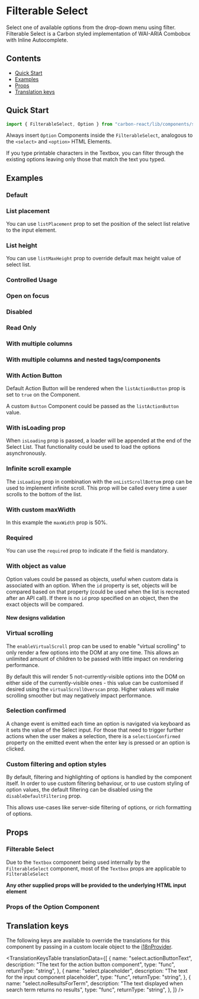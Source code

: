 

<Meta title="Select/Filterable" of={FilterableSelectStories} />

# Filterable Select

Select one of available options from the drop-down menu using filter.
Filterable Select is a Carbon styled implementation of WAI-ARIA Combobox with Inline Autocomplete.

## Contents

- [Quick Start](#quick-start)
- [Examples](#examples)
- [Props](#props)
- [Translation keys](#translation-keys)

## Quick Start

```javascript
import { FilterableSelect, Option } from "carbon-react/lib/components/select";
```

Always insert `Option` Components inside the `FilterableSelect`, analogous to the `<select>` and `<option>` HTML Elements.

If you type printable characters in the Textbox, you can filter through the existing options leaving only those that match the text you typed.

## Examples

### Default

<Canvas of={FilterableSelectStories.Default} />

### List placement

You can use `listPlacement` prop to set the position of the select list relative to the input element.

<Canvas of={FilterableSelectStories.ListPlacement} />

### List height

You can use `listMaxHeight` prop to override default max height value of select list.

<Canvas of={FilterableSelectStories.ListHeight} />

### Controlled Usage

<Canvas of={FilterableSelectStories.Controlled} />

### Open on focus

<Canvas of={FilterableSelectStories.OpenOnFocus} />

### Disabled

<Canvas of={FilterableSelectStories.Disabled} />

### Read Only

<Canvas of={FilterableSelectStories.Readonly} />

### With multiple columns

<Canvas of={FilterableSelectStories.WithMultipleColumns} />

### With multiple columns and nested tags/components

<Canvas of={FilterableSelectStories.WithMultipleColumnsAndNested} />

### With Action Button

Default Action Button will be rendered when the `listActionButton` prop is set to `true` on the Component.

A custom `Button` Component could be passed as the `listActionButton` value.

<Canvas of={FilterableSelectStories.WithActionButton} />

### With isLoading prop

When `isLoading` prop is passed, a loader will be appended at the end of the Select List. That functionality could be used to load the options asynchronously.

<Canvas of={FilterableSelectStories.WithIsLoadingProp} />

### Infinite scroll example

The `isLoading` prop in combination with the `onListScrollBottom` prop can be used to implement infinite scroll.
This prop will be called every time a user scrolls to the bottom of the list.

<Canvas of={FilterableSelectStories.WithInfiniteScroll} />

### With custom maxWidth

In this example the `maxWidth` prop is 50%.

<Canvas of={FilterableSelectStories.WithCustomMaxWidth} />

### Required

You can use the `required` prop to indicate if the field is mandatory.

<Canvas of={FilterableSelectStories.Required} />

### With object as value

Option values could be passed as objects, useful when custom data is associated with an option.
When the `id` property is set, objects will be compared based on that property (could be used when the list is recreated after an API call).
If there is no `id` prop specified on an object, then the exact objects will be compared.

<Canvas of={FilterableSelectStories.WithObjectAsValue} />

#### New designs validation

<Canvas of={FilterableSelectStories.ValidationsStringNewDesign} />

### Virtual scrolling

The `enableVirtualScroll` prop can be used to enable "virtual scrolling" to only render a few options into the DOM at any one time.
This allows an unlimited amount of children to be passed with little impact on rendering performance.

By default this will render 5 not-currently-visible options into the DOM on either side of the currently-visible ones - this value can
be customised if desired using the `virtualScrollOverscan` prop. Higher values will make scrolling smoother but may negatively impact performance.

<Canvas of={FilterableSelectStories.Virtualised} />

### Selection confirmed

A change event is emitted each time an option is navigated via keyboard as it sets the value of the
Select input. For those that need to trigger further actions when the user makes a selection, there is
a `selectionConfirmed` property on the emitted event when the enter key is pressed or an option is clicked.

<Canvas of={FilterableSelectStories.SelectionConfirmedStory} />

### Custom filtering and option styles

By default, filtering and highlighting of options is handled by the component itself. In order to use custom filtering behaviour, or to use custom styling of option values, the
default filtering can be disabled using the `disableDefaultFiltering` prop.

This allows use-cases like server-side filtering of options, or rich formatting of options.

<Canvas of={FilterableSelectStories.CustomFilterAndOptionStyle} />

## Props

### Filterable Select

<ArgTypes of={FilterableSelectStories} />

Due to the `Textbox` component being used internally by the `FilterableSelect` component, most of the `Textbox` props are applicable to `FilterableSelect`

<ArgTypes of={SelectTextboxStories} />

**Any other supplied props will be provided to the underlying HTML input element**

### Props of the Option Component

<ArgTypes of={OptionStories} />

## Translation keys

The following keys are available to override the translations for this component by passing in a custom locale object to the
[i18nProvider](../?path=/docs/documentation-i18n--docs).

<TranslationKeysTable
  translationData={[
    {
      name: "select.actionButtonText",
      description: "The text for the action button component",
      type: "func",
      returnType: "string",
    },
    {
      name: "select.placeholder",
      description: "The text for the input component placeholder",
      type: "func",
      returnType: "string",
    },
    {
      name: "select.noResultsForTerm",
      description: "The text displayed when search term returns no results",
      type: "func",
      returnType: "string",
    },
  ]}
/>
